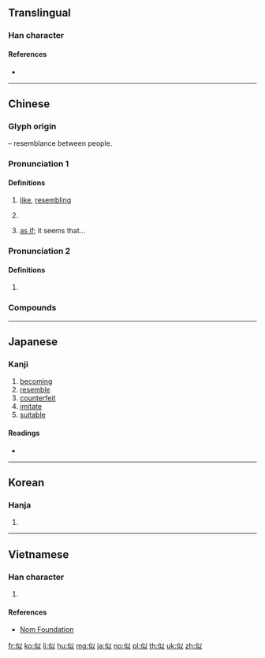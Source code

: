 ==Translingual==
{{stroke order|strokes=7}}

===Han character===
{{Han char|rn=9|rad=人|as=05|sn=7|four=28200|canj=OVIO|ids=⿰亻以}}

====References====
* {{Han ref|kx=0097.100|dkj=00485|dj=0205.160|hdz=10127.020|uh=4F3C|ud=20284|bh=A6FC|bd=42748}}

----

==Chinese==
{{zh-forms}}

===Glyph origin===
{{Han compound|人|alt1=亻|t1=person|以|ls=psc|c1=s|c2=p}} – resemblance between people.

===Pronunciation 1===
{{zh-pron
|m=sì
|c=ci5
|mc=y
|oc=y
|ma=
|cat=adv,conj
}}

====Definitions====
{{zh-hanzi}}

# [[like]], [[resembling]]
#: {{zh-x|類似|similar; similar to}}
#: {{zh-x|相{xiāng}似|similar}}
# {{n-g|Used in conjunction with another adjective in a comparison that the first object/person is in a better position than the second.}}
#: {{zh-x|他 的 點子{zi} 真 多，一個 好似 一個。|He has so many ideas, each one '''better than''' the next.}}
# [[as if]]; it seems that...
#: {{zh-x|似乎|as if}}

===Pronunciation 2===
{{zh-pron
|m=shì
|cat=conj
}}

====Definitions====
{{zh-hanzi}}

# {{zh-only|似的|like}}

===Compounds===
{{zh-der|一似|不似|不弱似|似乎|似懂非懂|似是而非|似曾相識|似水如魚|似漆如膠|似玉如花|似的|似箭如梭|似續|似醉如痴|何似|假似|光陰似水|光陰似箭|前程似錦|前途似錦|勝似|匹似|匹似閑|反不似|呆似木雞|大似|大奸似忠|大姦似忠|好似|好語似珠|如夢似幻|如幻似真|如狼似虎|如珠似玉|如痴似醉|如膠似漆|如花似月|如花似玉|如花似錦|如飢似渴|如饑似渴|如魚似水|強似|形似|得似|恰似|恰便似|悄似|情深似海|意意似似|手寫辨似|把似|撥風也似|春深似海|暴雷也似|有鬼似的|木頭似的|歸心似箭|比似|沒命似的|活似真的|渾不似|渾似|潑天也似|爭似|猴子似的|疑似|目似明星|目似點漆|相似|相似形|相似詞|眉似春山|神似|箭也似的|肖似|脣似抹硃|蠶兒似的|譬似閑|貌似|賈似道|近似|近似值|酷似|韶光似箭|類似|飛也似的}}

----

==Japanese==

===Kanji===
{{ja-kanji|grade=5|rs=人05}}

# [[becoming]]
# [[resemble]]
# [[counterfeit]]
# [[imitate]]
# [[suitable]]

====Readings====
* {{ja-readings|goon=[[じ]] (ji)|kanon=[[し]] (shi) {{non-joyo-reading}}|kun=[[にる]] (niru)}}

----

==Korean==

===Hanja===
{{ko-hanja|hangeul=사|rv=sa|mr=sa}}

# {{defn|lang=ko|sort=人05}}

----

==Vietnamese==

===Han character===
{{vi-hantu|[[tự]], [[tợ]], [[tựa]], [[từa]]|rs=人05}}

# {{defn|lang=vi|sort=人05}}

====References====
* [http://nomfoundation.org/common/nom_details.php?codepoint=4f3c Nom Foundation]

[[fr:似]]
[[ko:似]]
[[li:似]]
[[hu:似]]
[[mg:似]]
[[ja:似]]
[[no:似]]
[[pl:似]]
[[th:似]]
[[uk:似]]
[[zh:似]]